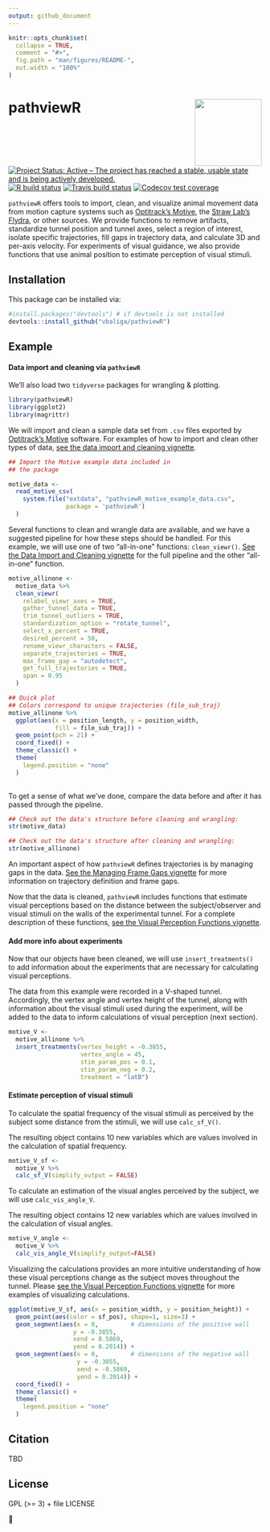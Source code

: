 ```yaml
---
output: github_document
---
```


<!-- README.md is generated from README.Rmd. Please edit that file -->

```r
knitr::opts_chunk$set(
  collapse = TRUE,
  comment = "#>",
  fig.path = "man/figures/README-",
  out.width = "100%"
)
```

# pathviewR <a href='https://vbaliga.github.io/pathviewR'><img src='man/figures/logo.png' align="right" height="133" /></a>

<!-- badges: start -->
[![Project Status: Active – The project has reached a stable, usable state and is being actively developed.](https://www.repostatus.org/badges/latest/active.svg)](https://www.repostatus.org/#active)
[![R build status](https://github.com/vbaliga/pathviewR/workflows/R-CMD-check/badge.svg)](https://github.com/vbaliga/pathviewR/actions)
[![Travis build status](https://travis-ci.org/vbaliga/pathviewR.svg?branch=master)](https://travis-ci.org/vbaliga/pathviewR)
[![Codecov test coverage](https://codecov.io/gh/vbaliga/pathviewR/graph/badge.svg)](https://codecov.io/gh/vbaliga/pathviewR?branch=master)
<!-- badges: end -->

`pathviewR` offers tools to import, clean, and visualize animal movement data
from motion capture systems such as 
[Optitrack's Motive](https://optitrack.com/software/motive/), the 
[Straw Lab's Flydra](https://github.com/strawlab/flydra), 
or other sources. We provide functions to remove artifacts, standardize
tunnel position and tunnel axes, select a region of interest, isolate specific
trajectories, fill gaps in trajectory data, and calculate 3D and per-axis
velocity. For experiments of visual guidance, we also provide functions that 
use animal position to estimate perception of visual stimuli.

## Installation

This package can be installed via:
``` r
#install.packages("devtools") # if devtools is not installed
devtools::install_github("vbaliga/pathviewR")
```

## Example

#### Data import and cleaning via `pathviewR`
We'll also load two `tidyverse` packages for wrangling & plotting.

```r
library(pathviewR)
library(ggplot2)
library(magrittr)

```

We will import and clean a sample data set from `.csv` files exported by
[Optitrack's Motive](https://optitrack.com/software/motive/) software. For
examples of how to import and clean other types of data, 
[see the data import and cleaning vignette](https://vbaliga.github.io/pathviewR/articles/data-import-cleaning.html).

```r
## Import the Motive example data included in 
## the package

motive_data <-
  read_motive_csv(
    system.file("extdata", "pathviewR_motive_example_data.csv",
                package = 'pathviewR')
  )

``` 

Several functions to clean and wrangle data are available, and we have a
suggested pipeline for how these steps should be handled. For this example, we
will use one of two "all-in-one" functions: `clean_viewr()`. 
[See the Data Import and Cleaning vignette](https://vbaliga.github.io/pathviewR/articles/data-import-cleaning.html)
for the full pipeline and the other "all-in-one" function.

```r
motive_allinone <-
  motive_data %>%
  clean_viewr(
    relabel_viewr_axes = TRUE,
    gather_tunnel_data = TRUE,
    trim_tunnel_outliers = TRUE,
    standardization_option = "rotate_tunnel",
    select_x_percent = TRUE,
    desired_percent = 50,
    rename_viewr_characters = FALSE,
    separate_trajectories = TRUE,
    max_frame_gap = "autodetect",
    get_full_trajectories = TRUE,
    span = 0.95
  )

## Quick plot
## Colors correspond to unique trajectories (file_sub_traj)
motive_allinone %>%
  ggplot(aes(x = position_length, y = position_width, 
             fill = file_sub_traj)) +
  geom_point(pch = 21) +
  coord_fixed() +
  theme_classic() +
  theme(
    legend.position = "none"
  )
  
```

To get a sense of what we've done, compare the data before and after it has passed through the pipeline.

```r
## Check out the data's structure before cleaning and wrangling:
str(motive_data)

## Check out the data's structure after cleaning and wrangling:
str(motive_allinone)
```

An important aspect of how `pathviewR` defines trajectories is by managing gaps
in the data. 
[See the Managing Frame Gaps vignette](https://vbaliga.github.io/pathviewR/articles/managing-frame-gaps.html)
for more information on trajectory definition and frame gaps.

Now that the data is cleaned, `pathviewR` includes functions that estimate
visual perceptions based on the distance between the subject/observer and visual
stimuli on the walls of the experimental tunnel. For a complete description of
these functions, 
[see the Visual Perception Functions vignette](https://vbaliga.github.io/pathviewR/articles/visual-perception-functions.html).


#### Add more info about experiments
Now that our objects have been cleaned, we will use `insert_treatments()` to add
information about the experiments that are necessary for calculating visual
perceptions.

The data from this example were recorded in a V-shaped tunnel. Accordingly,
the vertex angle and vertex height of the tunnel, along with information about
the visual stimuli used during the experiment, will be added to the data
to inform calculations of visual perception (next section).

```r
motive_V <- 
  motive_allinone %>% 
  insert_treatments(vertex_height = -0.3855,
                    vertex_angle = 45,
                    stim_param_pos = 0.1,
                    stim_param_neg = 0.2,
                    treatment = "latB")
```


#### Estimate perception of visual stimuli
To calculate the spatial frequency of the visual stimuli as perceived by the
subject some distance from the stimuli, we will use `calc_sf_V()`.

The resulting object contains 10 new variables which are values involved in 
the calculation of spatial frequency.

```r
motive_V_sf <- 
  motive_V %>%
  calc_sf_V(simplify_output = FALSE)
```

To calculate an estimation of the visual angles perceived by the subject, we
will use `calc_vis_angle_V`.

The resulting object contains 12 new variables which are values involved in the
calculation of visual angles.

```r
motive_V_angle <- 
  motive_V %>% 
  calc_vis_angle_V(simplify_output=FALSE)
```

Visualizing the calculations provides an more intuitive understanding of how
these visual perceptions change as the subject moves throughout the tunnel.
Please [see the Visual Perception Functions vignette](https://vbaliga.github.io/pathviewR/articles/visual-perception-functions.html) 
for more examples of visualizing calculations.

```r
ggplot(motive_V_sf, aes(x = position_width, y = position_height)) +
  geom_point(aes(color = sf_pos), shape=1, size=3) +
  geom_segment(aes(x = 0,         # dimensions of the positive wall
                  y = -0.3855,
                  xend = 0.5869,
                  yend = 0.2014)) +
  geom_segment(aes(x = 0,         # dimensions of the negative wall
                   y = -0.3855,
                   xend = -0.5869,
                   yend = 0.2014)) +
  coord_fixed() +
  theme_classic() +
  theme(
    legend.position = "none"
  )

```

## Citation

TBD

## License

GPL (>= 3) + file LICENSE

🐢
